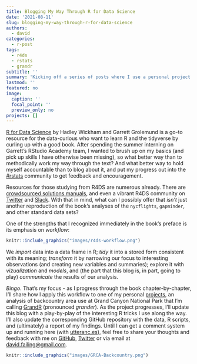 ```yaml
---
title: Blogging My Way Through R for Data Science
date: '2021-08-11'
slug: blogging-my-way-through-r-for-data-science
authors:
  - david
categories:
  - r-post
tags:
  - r4ds
  - rstats
  - grandr
subtitle: ''
summary: 'Kicking off a series of posts where I use a personal project to frame my progress through R For Data Science.'
lastmod: ''
featured: no
image:
  caption: ''
  focal_point: ''
  preview_only: no
projects: []
---
```


[R for Data Science](https://r4ds.had.co.nz/) by Hadley Wickham and Garrett Grolemund is a go-to resource for the data-curious who want to learn R and the tidyverse by curling up with a good book. After spending the summer interning on Garrett's RStudio Academy team, I wanted to brush up on my basics (and pick up skills I have otherwise been missing), so what better way than to methodically work my way through the text? And what better way to hold myself accountable than to blog about it, and put my progress out into the [#rstats](https://twitter.com/hashtag/rstats) community to get feedback and encouragement.

Resources for those studying from R4DS are numerous already. There are [crowdsourced solutions manuals](https://jrnold.github.io/r4ds-exercise-solutions/), and even a vibrant R4DS community on [Twitter](https://twitter.com/R4DScommunity) and [Slack](https://www.rfordatasci.com/). With that in mind, what can I possibly offer that _isn't_ just another reproduction of the book's analyses of the `nycflights`, `gapminder`, and other standard data sets?

One of the strengths that I recognized immediately in the book's preface is its emphasis on _workflow_:

```r
knitr::include_graphics("images/r4ds-workflow.png")
```

We *import* data into a data frame in R; *tidy* it into a stored form consistent with its meaning; *transform* it by narrowing our focus to interesting observations (and creating new variables and summaries);  explore it with *vizualization* and *models*, and (the part that this blog is, in part, going to play) *communicate* the results of our analysis.

_Bingo_. That's my focus - as I progress through the book chapter-by-chapter, I'll share how I apply this workflow to one of my personal [projects](/projects), an analysis of backcountry area use at Grand Canyon National Park that I'm calling [GrandR](https://github.com/dfailing/GrandR) (pronounced _grander_). As the project progresses, I'll update this blog with a play-by-play of the interesting R tricks I use along the way. I'll also update the corresponding GitHub repository with the data, R scripts, and (ultimately) a report of my findings. Until I can get a comment system up and running here (with [utteranc.es](https://utteranc.es/)), feel free to share your thoughts and feedback with me on [GitHub](https://github.com/dfailing), [Twitter](https://twitter.com/david_failing) or via email at [david.failing@gmail.com](mailto:david.failing@gmail.com).

```r
knitr::include_graphics("images/GRCA-Backcountry.png")
```

<script src="https://utteranc.es/client.js"
        repo="dfailing/davidfailing.com"
        issue-term="title"
        label="Blog 💬"
        theme="github-light"
        crossorigin="anonymous"
        async>
</script>